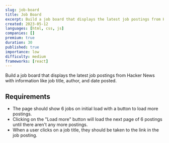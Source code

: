 ```yaml
---
slug: job-board
title: Job Board
excerpt: Build a job board that displays the latest job postings from Hacker News
created: 2023-05-12
languages: [html, css, js]
companies: []
premium: true
duration: 30
published: true
importance: low
difficulty: medium
frameworks: [react]
---
```


Build a job board that displays the latest job postings from Hacker News with information like job title, author, and date posted.

## Requirements

- The page should show 6 jobs on initial load with a button to load more postings.
- Clicking on the "Load more" button will load the next page of 6 postings until there aren't any more postings.
- When a user clicks on a job title, they should be taken to the link in the job posting.
